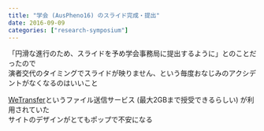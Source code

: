 ```yaml
---
title: "学会 (AusPheno16) のスライド完成・提出"
date: 2016-09-09
categories: ["research-symposium"]
---
```


「円滑な進行のため、スライドを予め学会事務局に提出するように」とのことだったので  
演者交代のタイミングでスライドが映りません、という毎度おなじみのアクシデントがなくなるのはいいこと  

<a href = "https://www.wetransfer.com/">WeTransfer</a>というファイル送信サービス (最大2GBまで授受できるらしい) が利用されていた  
サイトのデザインがとてもポップで不安になる  
